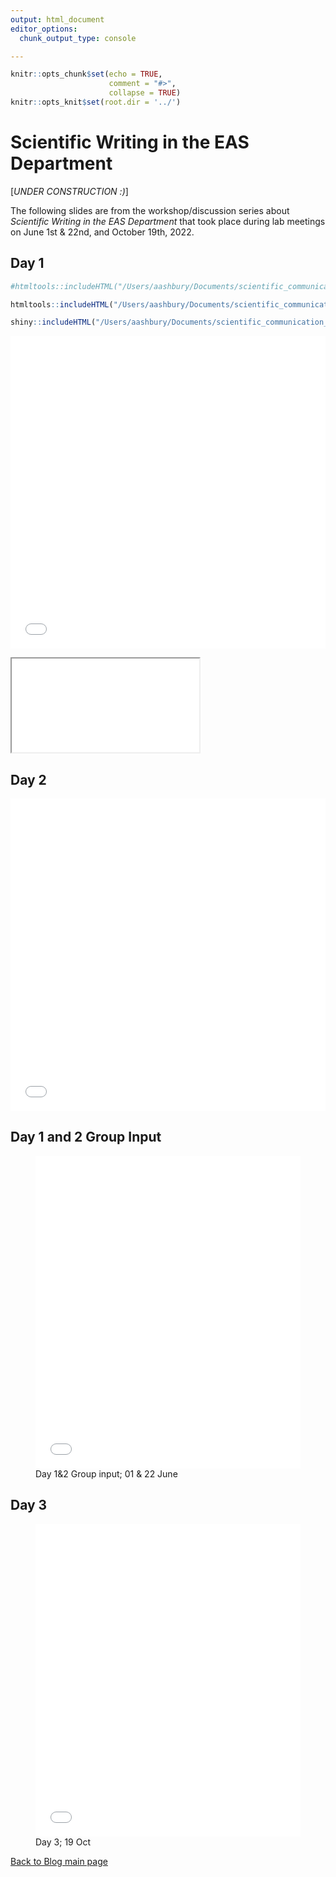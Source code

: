 ```yaml
---
output: html_document
editor_options:
  chunk_output_type: console

---
```


```r
knitr::opts_chunk$set(echo = TRUE,
                      comment = "#>",
                      collapse = TRUE)
knitr::opts_knit$set(root.dir = '../')
```


# Scientific Writing in the EAS Department {.unlisted .unnumbered #EASslides}

[*UNDER CONSTRUCTION :)*]

The following slides are from the workshop/discussion series about *Scientific Writing in the EAS Department* that took place during lab meetings on June 1st & 22nd, and October 19th, 2022. 


## Day 1 {-}


```r
#htmltools::includeHTML("/Users/aashbury/Documents/scientific_communication_support_website/vignettes/Sci_Writ_EAS_series/Day_3")
```

```r
htmltools::includeHTML("/Users/aashbury/Documents/scientific_communication_support_website/vignettes/Sci_Writ_EAS_series/Day_3/index.html")
```

```r
shiny::includeHTML("/Users/aashbury/Documents/scientific_communication_support_website/vignettes/Sci_Writ_EAS_series/Day_3/index.html")
```

![Day 1; 01 June](/Users/aashbury/Documents/scientific_communication_support_website/vignettes/Sci_Writ_EAS_series/Day_3/index.html){width=100% height=500px}\

<iframe src="/Users/aashbury/Documents/scientific_communication_support_website/vignettes/Sci_Writ_EAS_series/Day_3/index.html"></iframe>

## Day 2 {-}

![Day 2; 22 June](/Users/aashbury/Documents/scientific_communication_support_website/vignettes/Sci_Writ_EAS_series/Day 2.pdf){width=100% height=500px}\

## Day 1 and 2 Group Input {-}

![Day 1&2 Group input; 01 & 22 June](/Users/aashbury/Documents/scientific_communication_support_website/vignettes/Sci_Writ_EAS_series/Day 1 group input.pdf){width=100% height=500px}

## Day 3 {-}

![Day 3; 19 Oct](/Users/aashbury/Documents/scientific_communication_support_website/vignettes/Sci_Writ_EAS_series/Day 3.pdf){width=100% height=500px}

[Back to Blog main page](#blog_main)